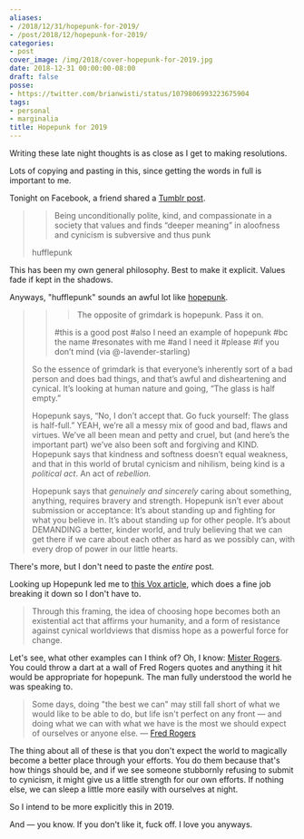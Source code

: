 ```yaml
---
aliases:
- /2018/12/31/hopepunk-for-2019/
- /post/2018/12/hopepunk-for-2019/
categories:
- post
cover_image: /img/2018/cover-hopepunk-for-2019.jpg
date: 2018-12-31 00:00:00-08:00
draft: false
posse:
- https://twitter.com/brianwisti/status/1079806993223675904
tags:
- personal
- marginalia
title: Hopepunk for 2019
---
```


Writing these late night thoughts is as close as I get to making resolutions.
<!--more-->

Lots of copying and pasting in this, since getting the words in full is important to me.

Tonight on Facebook, a friend shared a [Tumblr post][].

[Tumblr post]: http://heartlessharless.tumblr.com/post/133490414240/alycs-being-unconditionally-polite-kind-and

> > Being unconditionally polite, kind, and compassionate in a society that values and finds “deeper meaning”
> > in aloofness and cynicism is subversive and thus punk
> 
> hufflepunk

This has been my own general philosophy. Best to make it explicit. Values fade if kept in the shadows.

Anyways, "hufflepunk" sounds an awful lot like [hopepunk][].

[hopepunk]: https://ariaste.tumblr.com/post/163500138919/ariaste-the-opposite-of-grimdark-is-hopepunk

> > > The opposite of grimdark is hopepunk. Pass it on.
> > 
> > #this is a good post #also I need an example of hopepunk #bc the name #resonates with me #and I need it
> > #please #if you don’t mind (via @-lavender-starling)
> 
> So the essence of grimdark is that everyone’s inherently sort of a bad person and does bad things, and that’s
> awful and disheartening and cynical. It’s looking at human nature and going, “The glass is half empty.”
> 
> Hopepunk says, “No, I don’t accept that. Go fuck yourself: The glass is half-full.”  YEAH, we’re all a messy
> mix of good and bad, flaws and virtues. We’ve all been mean and petty and cruel, but (and here’s the important
> part) we’ve also been soft and forgiving and KIND. Hopepunk says that kindness and softness doesn’t equal
> weakness, and that in this world of brutal cynicism and nihilism, being kind is a *political act*. An act of
> *rebellion.*
> 
> Hopepunk says that *genuinely and sincerely* caring about something, anything, requires bravery and strength.
> Hopepunk isn’t ever about submission or acceptance: It’s about standing up and fighting for what you believe
> in. It’s about standing up for other people. It’s about DEMANDING a better, kinder world, and truly believing
> that we can get there if we care about each other as hard as we possibly can, with every drop of power in our
> little hearts.

There's more, but I don't need to paste the *entire* post.

Looking up Hopepunk led me to [this Vox article][], which does a fine job breaking it down so I don't have to.

[this Vox article]: https://www.vox.com/2018/12/27/18137571/what-is-hopepunk-noblebright-grimdark

> Through this framing, the idea of choosing hope becomes both an existential act that affirms your humanity,
> and a form of resistance against cynical worldviews that dismiss hope as a powerful force for change.

Let's see, what other examples can I think of? Oh, I know: [Mister Rogers][].
You could throw a dart at a wall of Fred Rogers quotes and anything it hit
would be appropriate for hopepunk. The man fully understood the world he was
speaking to.

[Mister Rogers]: http://www.pbs.org/parents/rogers

> Some days, doing "the best we can" may still fall short of what we would like to be able to do, but life isn't
> perfect on any front — and doing what we can with what we have is the most we should expect of ourselves or
> anyone else. — [Fred Rogers](https://www.azquotes.com/quote/895495)

The thing about all of these is that you don't expect the world to magically become a better place through
your efforts. You do them because that's how things should be, and if we see someone stubbornly refusing to
submit to cynicism, it might give us a little strength for our own efforts. If nothing else, we can sleep a little
more easily with ourselves at night.

So I intend to be more explicitly this in 2019.

And — you know. If you don't like it, fuck off. I love you anyways.